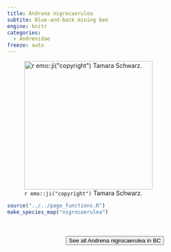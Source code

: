 ```yaml
---
title: Andrena nigrocaerulea
subtite: Blue-and-back mining bee
engine: knitr
categories:
  - Andrenidae
freeze: auto
---
```

![`r emo::ji("copyright")` Tamara Schwarz.](https://inaturalist-open-data.s3.amazonaws.com/photos/273564192/large.jpg){height=300}





```r
source("../../page_functions.R")
make_species_map("nigrocaerulea")
```
<br><br>
<center>


<a href="https://inaturalist.ca/observations?place_id=7085&subview=map&taxon_id=345300"><button type="button" class="btn btn-secondary">See all Andrena nigrocaerulea in BC <i class="fa-solid fa-arrow-up-right-from-square"></i> </button></a>
</center>
